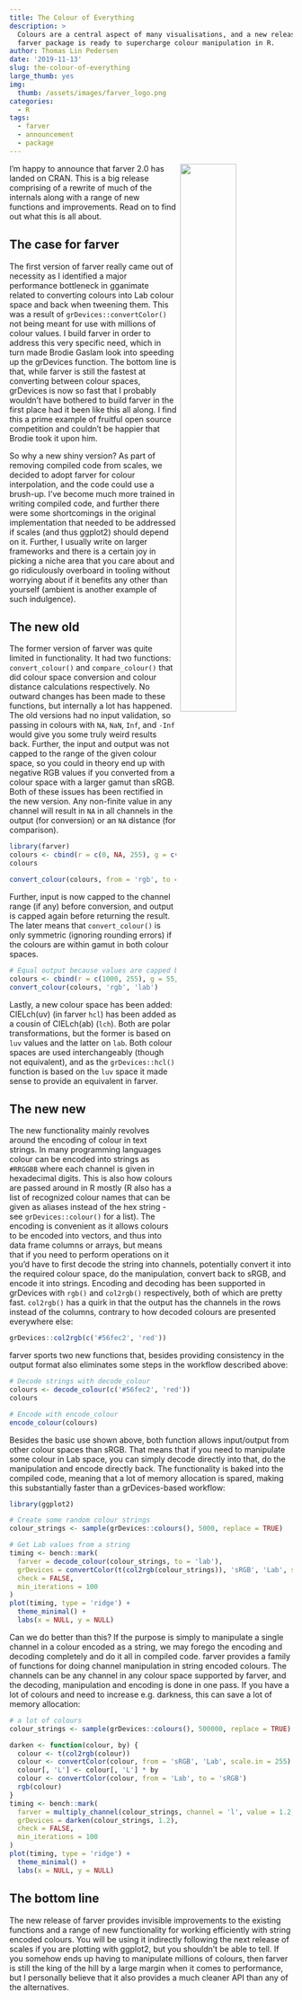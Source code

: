 ```yaml
---
title: The Colour of Everything
description: >
  Colours are a central aspect of many visualisations, and a new release of the
  farver package is ready to supercharge colour manipulation in R.
author: Thomas Lin Pedersen
date: '2019-11-13'
slug: the-colour-of-everything
large_thumb: yes
img:
  thumb: /assets/images/farver_logo.png
categories:
  - R
tags:
  - farver
  - announcement
  - package
---
```


<img src="/assets/images/farver_logo_small.png" align="right" style="width:50%;max-width:200px;margin-left:5pt"/>

I'm happy to announce that farver 2.0 has landed on CRAN. This is a big release
comprising of a rewrite of much of the internals along with a range of new 
functions and improvements. Read on to find out what this is all about.

## The case for farver
The first version of farver really came out of necessity as I identified a major
performance bottleneck in gganimate related to converting colours into Lab 
colour space and back when tweening them. This was a result of 
`grDevices::convertColor()` not being meant for use with millions of colour 
values. I build farver in order to address this very specific need, which in 
turn made Brodie Gaslam look into speeding up the grDevices function. The 
bottom line is that, while farver is still the fastest at converting between
colour spaces, grDevices is now so fast that I probably wouldn't have bothered
to build farver in the first place had it been like this all along. I find this
a prime example of fruitful open source competition and couldn't be happier that
Brodie took it upon him.

So why a new shiny version? As part of removing compiled code from scales, we 
decided to adopt farver for colour interpolation, and the code could use a 
brush-up. I've become much more trained in writing compiled code, and further 
there were some shortcomings in the original implementation that needed to be 
addressed if scales (and thus ggplot2) should depend on it. Further, I usually
write on larger frameworks and there is a certain joy in picking a niche area 
that you care about and go ridiculously overboard in tooling without worrying
about if it benefits any other than yourself (ambient is another example of such 
indulgence).

## The new old
The former version of farver was quite limited in functionality. It had two
functions: `convert_colour()` and `compare_colour()` that did colour space 
conversion and colour distance calculations respectively. No outward changes
has been made to these functions, but internally a lot has happened. The old 
versions had no input validation, so passing in colours with `NA`, `NaN`, `Inf`,
and `-Inf` would give you some truly weird results back. Further, the input and
output was not capped to the range of the given colour space, so you could in
theory end up with negative RGB values if you converted from a colour space with
a larger gamut than sRGB. Both of these issues has been rectified in the new
version. Any non-finite value in any channel will result in `NA` in all channels
in the output (for conversion) or an `NA` distance (for comparison). 

```r
library(farver)
colours <- cbind(r = c(0, NA, 255), g = c(55, 165, 20), b = c(-Inf, 120, 200))
colours
```

```r
convert_colour(colours, from = 'rgb', to = 'yxy')
```

Further, input is now capped to the channel range (if any) before conversion, 
and output is capped again before returning the result. The later means that 
`convert_colour()` is only symmetric (ignoring rounding errors) if the colours 
are within gamut in both colour spaces.

```r
# Equal output because values are capped between 0 and 255
colours <- cbind(r = c(1000, 255), g = 55, b = 120)
convert_colour(colours, 'rgb', 'lab')
```

Lastly, a new colour space has been added: CIELch(uv) (in farver `hcl`) has been
added as a cousin of CIELch(ab) (`lch`). Both are polar transformations, but the
former is based on `luv` values and the latter on `lab`. Both colour spaces are
used interchangeably (though not equivalent), and as the `grDevices::hcl()` 
function is based on the `luv` space it made sense to provide an equivalent in 
farver.

## The new new
The new functionality mainly revolves around the encoding of colour in text 
strings. In many programming languages colour can be encoded into strings as 
`#RRGGBB` where each channel is given in hexadecimal digits. This is also how
colours are passed around in R mostly (R also has a list of recognized colour 
names that can be given as aliases instead of the hex string - see 
`grDevices::colour()` for a list). The encoding is convenient as it allows 
colours to be encoded into vectors, and thus into data frame columns or arrays,
but means that if you need to perform operations on it you'd have to first 
decode the string into channels, potentially convert it into the required colour
space, do the manipulation, convert back to sRGB, and encode it into strings. 
Encoding and decoding has been supported in grDevices with `rgb()` and 
`col2rgb()` respectively, both of which are pretty fast. `col2rgb()` has a quirk
in that the output has the channels in the rows instead of the columns, contrary
to how decoded colours are presented everywhere else:

```r
grDevices::col2rgb(c('#56fec2', 'red'))
```


farver sports two new functions that, besides providing consistency in the 
output format also eliminates some steps in the workflow described above:

```r
# Decode strings with decode_colour
colours <- decode_colour(c('#56fec2', 'red'))
colours
```

```r
# Encode with encode_colour
encode_colour(colours)
```

Besides the basic use shown above, both function allows input/output from other
colour spaces than sRGB. That means that if you need to manipulate some colour in
Lab space, you can simply decode directly into that, do the manipulation and 
encode directly back. The functionality is baked into the compiled code, meaning
that a lot of memory allocation is spared, making this substantially faster than
a grDevices-based workflow:

```r
library(ggplot2)

# Create some random colour strings
colour_strings <- sample(grDevices::colours(), 5000, replace = TRUE)

# Get Lab values from a string
timing <- bench::mark(
  farver = decode_colour(colour_strings, to = 'lab'),
  grDevices = convertColor(t(col2rgb(colour_strings)), 'sRGB', 'Lab', scale.in = 255), 
  check = FALSE,
  min_iterations = 100
)
plot(timing, type = 'ridge') +
  theme_minimal() + 
  labs(x = NULL, y = NULL)
```

Can we do better than this? If the purpose is simply to manipulate a single 
channel in a colour encoded as a string, we may forego the encoding and decoding 
completely and do it all in compiled code. farver provides a family of functions
for doing channel manipulation in string encoded colours. The channels can be 
any channel in any colour space supported by farver, and the decoding, 
manipulation and encoding is done in one pass. If you have a lot of colours and
need to increase e.g. darkness, this can save a lot of memory allocation:

```r
# a lot of colours
colour_strings <- sample(grDevices::colours(), 500000, replace = TRUE)

darken <- function(colour, by) {
  colour <- t(col2rgb(colour))
  colour <- convertColor(colour, from = 'sRGB', 'Lab', scale.in = 255)
  colour[, 'L'] <- colour[, 'L'] * by
  colour <- convertColor(colour, from = 'Lab', to = 'sRGB')
  rgb(colour)
}
timing <- bench::mark(
  farver = multiply_channel(colour_strings, channel = 'l', value = 1.2, space = 'lab'),
  grDevices = darken(colour_strings, 1.2),
  check = FALSE,
  min_iterations = 100
)
plot(timing, type = 'ridge') + 
  theme_minimal() + 
  labs(x = NULL, y = NULL)
```

## The bottom line
The new release of farver provides invisible improvements to the existing 
functions and a range of new functionality for working efficiently with string 
encoded colours. You will be using it indirectly following the next release of
scales if you are plotting with ggplot2, but you shouldn't be able to tell. If
you somehow ends up having to manipulate millions of colours, then farver is
still the king of the hill by a large margin when it comes to performance, but 
I personally believe that it also provides a much cleaner API than any of the 
alternatives.
